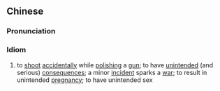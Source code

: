 {{also|擦枪走火}}
==Chinese==
{{zh-forms|s=擦枪走火|type=112}}

===Pronunciation===
{{zh-pron
|m=cāqiāngzǒuhuǒ
|cat=id
}}

===Idiom===
{{zh-idiom}}

# to [[shoot]] [[accidentally]] while [[polish]]ing a [[gun]]; to have [[unintended]] (and serious) [[consequence]]s; a minor [[incident]] sparks a [[war]]; to result in unintended [[pregnancy]]; to have unintended sex